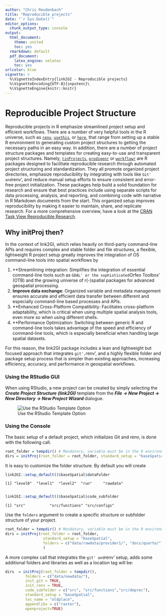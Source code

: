 ```yaml
---
author: "Chris Reudenbach"
title: "Reproducible projects"
date: "`r Sys.Date()`"
editor_options:
  chunk_output_type: console
output:
  html_document: 
    theme: united
    toc: yes
  rmarkdown: default
  pdf_document:
    latex_engine: xelatex
    toc: yes
urlcolor: blue
vignette: >
  %\VignetteIndexEntry{link2GI - Reproducible projects}
  %\VignetteEncoding{UTF-8}{inputenc}\
  %\VignetteEngine{knitr::knitr}
---
```




# Reproducible Project Structure

Reproducible projects in R emphasize streamlined project setup and efficient workflows. There are a number of very helpful tools in the R universe, such as [`renv`](https://cran.r-project.org/package=renv), [`usethis`](https://cran.r-project.org/package=usethis), or [`here`](https://cran.r-project.org/package=here), that range from setting up a stable R environment to generating custom project structures to getting the necessary paths in an easy way. In addition, there are a number of project structure packages and templates for creating easy-to-use and transparent project structures. Namely, [`tinProjects`](https://cran.r-project.org/package=tinyProject), [`prodigenr`](https://cran.r-project.org/package=prodigenr) or [`workflowr`](https://cran.r-project.org/package=workflowr) are R packages designed to facilitate reproducible research through automated project structuring and standardization. They all promote organized project directories, emphasize reproducibility by integrating with tools like `Git' and `renv', and reduce manual setup efforts to ensure consistent and error-free project initialization. These packages help build a solid foundation for research and ensure that best practices include using separate scripts for data processing, analysis, and reporting, and combining code with narrative in R Markdown documents from the start. This organized setup improves reproducibility by making it easier to maintain, share, and replicate research. For a more comprehensive overview, have a look at the [ CRAN Task View Reproducible Research](https://CRAN.R-project.org/view=ReproducibleResearch).

## Why initProj then?
In the context of link2GI, which relies heavily on third-party command-line APIs and requires complex and stable folder and file structures, a flexible, lightweight R project setup greatly improves the integration of OS command-line tools into spatial workflows by
 
1. **Streamlining integration: Simplifies the integration of essential command-line tools such as `GDAL' or the sophisticated `Orfeo Toolbox' (OTB) and the growing universe of r(-)spatial packages for advanced geospatial processing.
2. **Improve data exchange**: Organized variable and metadata management ensures accurate and efficient data transfer between different and especially command-line based processes and APIs.
3. **Enhanced Cross-Platform Compatibility: Facilitates cross-platform adaptability, which is critical when using multiple spatial analysis tools, even more so when using different shells.
4. **Performance Optimization: Switching between generic R and command-line tools takes advantage of the speed and efficiency of command-line tools, which is especially beneficial when handling large spatial datasets.

For this reason, the link2GI package includes a lean and lightweight but focused approach that integrates `git', `renv', and a highly flexible folder and package setup process that is simpler than existing approaches, increasing efficiency, accuracy, and performance in geospatial workflows.

### Using the RStudio GUI

When using RStudio, a new project can be created by simply selecting the ***Create Project Structure (link2GI)*** template from the ***File -> New Project -> New Directory -> New Project Wizard *** dialogue.


![Use the RStudio Template Option](https://raw.githubusercontent.com/r-spatial/link2GI/master/figures/usegui.gif)

### Using the Console

The basic setup of a default project, which initializes Git and renv, is done with the following call. 

```R
root_folder = tempdir() # Mandatory, variable must be in the R environment.
dirs = initProj(root_folder = root_folder, standard_setup = "baseSpatial")

```

It is easy to customize the folder structure. By default you will create 
```R
link2GI::setup_default()$baseSpatial$dataFolder
```
`[1] "level0"  "level1"  "level2"  "run"     "rawdata"`

```R

link2GI::setup_default()$baseSpatial$code_subfolder

```

`[1] "src"           "src/functions" "src/configs" `

Use the `folders` argument to create a specific structure or subfolder structure of your project. 

```R
root_folder = tempdir() # Mandatory, variable must be in the R environment.
dirs = initProj(root_folder = root_folder, 
                 standard_setup = "baseSpatial",
                 folders = c("data/rawdata/provider1/", "docs/quarto/")
                 )
```

A more complex call that integrates the `git' and `renv' setup, adds some additional folders and libraries as well as a location tag will be:

```R
dirs  = initProj(root_folder = tempdir(), 
         folders = c("data/newdata/"),
         init_git = TRUE, 
         init_renv = TRUE, 
         code_subfolder = c("src", "src/functions","src/deprec"),
         standard_setup = "baseSpatial",
         loc_name = "oldplace", 
         appendlibs = c("raster"),
         openproject=TRUE)
```
